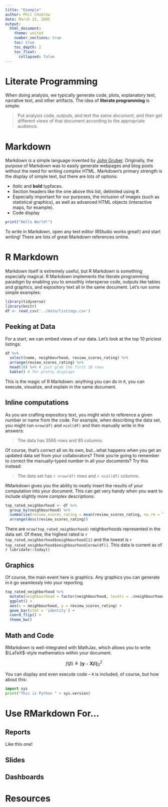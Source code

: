 ```yaml
---
title: "Example"
author: Phil Chodrow
date: March 22, 2005
output: 
  html_document:
    theme: united
    number_sections: true
    toc: true
    toc_depth: 2
    toc_float: 
      collapsed: false
---
```


# Literate Programming

When doing analysis, we typically generate code, plots, explanatory text, narrative text, and other artifacts. The idea of **literate programming** is simple: 

> Put analysis code, outputs, and text the *same document*, and then get different *views* of that document according to the appropriate audience.  

# Markdown

Markdown is a simple language invented by [John Gruber](www.daringfireball.com). Originally, the purpose of Markdown was to easily generate webpages and blog posts without the need for writing complex HTML. Markdown's primary strength is the display of simple text, but there are lots of options: 

- *Italic* and **bold** typfaces. 
- Section headers like the one above this list, delimited using \#. 
- Especially important for our purposes, the inclusion of images (such as statistical graphics), as well as advanced HTML objects (interactive maps, for example). 
- Code display

```r
print("Hello World!")
```

To write in Markdown, open any text editor (RStudio works great!) and start writing! There are lots of great Markdown references online. 

# R Markdown {.tabset}

Markdown itself is extremely useful, but R Markdown is something especially magical. R Markdown implements the literate programming paradigm by enabling you to smoothly intersperse code, outputs like tables and graphics, and expository text all in the same document. Let's run some simple examples: 

```r
library(tidyverse)
library(knitr)
df <- read_csv('../data/listings.csv')
```

## Peeking at Data 

For a start, we can embed views of our data. Let's look at the top 10 priciest listings:  

```r
df %>% 
  select(name, neighbourhood, review_scores_rating) %>% 
  arrange(review_scores_rating) %>% 
  head(10) %>% # just grab the first 10 rows
  kable() # for pretty displays 
```

This is the magic of R Markdown: anything you can do in `R`, you can execute, visualize, and explain in the same document. 

## Inline computations

As you are crafting expository text, you might wish to reference a given number or name from the code. 
For example, when describing the data set, you might run `nrow(df)` and `ncol(df)` and then manually write in the answers: 

> The data has 3585 rows and 95 columns. 

Of course, that's correct all on its own, but...what happens when you get an updated data set from your collaborators? Think you're going to remember to correct the manually-typed number in all your documents?  Try this instead: 

> The data set has ```r nrow(df)``` rows and ```r ncol(df)``` columns. 

RMarkdown gives you the ability to neatly insert the results of your computation into your document. This can get very handy when you want to include slightly more complex descriptions: 

```r
top_rated_neighborhood <- df %>% 
  group_by(neighbourhood) %>% 
  summarise(review_scores_rating = mean(review_scores_rating, na.rm = T)) %>% 
  arrange(desc(review_scores_rating))
```

There are ```nrow(top_rated_neighborhood)``` neighborhoods represented in the data set. Of these, the highest rated is ```r top_rated_neighborhood$neighbourhood[1]``` and the lowest is ```r top_rated_neighborhood$neighbourhood[nrow(df)]```. This data is current as of ```r lubridate::today()```

## Graphics

Of course, the main event here is graphics. Any graphics you can generate in `R` go seamlessly into your reporting. 

```r
top_rated_neighborhood %>% 
  mutate(neighbourhood = factor(neighbourhood, levels = .$neighbourhood)) %>% 
  ggplot() + 
  aes(x = neighbourhood, y = review_scores_rating) + 
  geom_bar(stat = 'identity') + 
  coord_flip() + 
  theme_bw() 
```

## Math and Code

RMarkdown is well-integrated with MathJax, which allows you to write $\LaTeX$-style mathematics within your document. 

$$f(\beta) \triangleq \lVert \mathbf{y} - \mathbf{X}\beta \rVert_2^2$$ 

You can display and even execute code -- `R` is included, of course, but how about this: 
```python
import sys
print("This is Python " + sys.version)
```

# Use RMarkdown For... {.tabset}

## Reports

Like this one! 

## Slides

<!-- ![reveal](https://d33wubrfki0l68.cloudfront.net/4e9287e6d9a3d7372d8f2bfc25f6b1799aee28dc/7fb23/lesson-images/slides-1-slideshow.png) -->

## Dashboards

<!-- ![flex](https://goo.gl/images/ucZQfH) -->

# Resources



